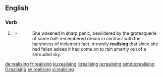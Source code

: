 ==English==

===Verb===
{{head|en|present participle}}

# {{label|en|UK}} {{present participle of|realise|lang=en|nocat=1}}
#* {{RQ:Vance Nobody|II}}
#*: She wakened in sharp panic, bewildered by the grotesquerie of some half-remembered dream in contrast with the harshness of inclement fact, drowsily '''realising''' that since she had fallen asleep it had come on to rain smartly out of a shrouded sky.

[[de:realising]]
[[fr:realising]]
[[ku:realising]]
[[li:realising]]
[[ja:realising]]
[[simple:realising]]
[[fi:realising]]
[[sv:realising]]
[[vi:realising]]
